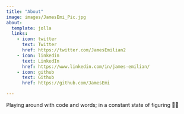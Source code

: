 ```yaml
---
title: "About"
image: images/JamesEmi_Pic.jpg
about:
  template: jolla
  links:
    - icon: twitter
      text: Twitter
      href: https://twitter.com/JamesEmilian2
    - icon: linkedin
      text: LinkedIn
      href: https://www.linkedin.com/in/james-emilian/
    - icon: github
      text: Github
      href: https://github.com/JamesEmi

---
```


Playing around with code and words; in a constant state of figuring 🔮🎶

